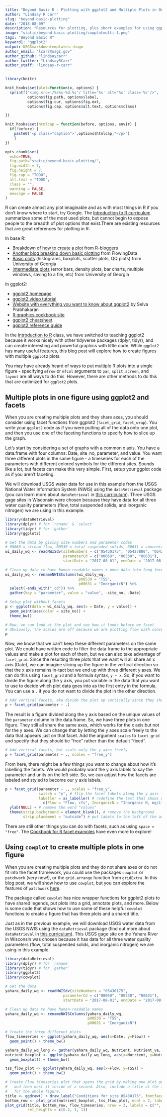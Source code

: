 ```yaml
---
title: "Beyond Basic R - Plotting with ggplot2 and Multiple Plots in One Figure"
author: "Lindsay R Carr"
slug: "beyond-basic-plotting"
date: "2018-08-09"
description: "Resources for plotting, plus short examples for using ggplot2 for common use-cases and adding USGS style."
image: "static/beyond-basic-plotting/cowplotmulti-1.png"
tag1: "Beyond Basic R"
keyword1: "ggplot2"
output: USGSmarkdowntemplates::hugo
author_email: "lcarr@usgs.gov"
author_github: "lindsaycarr"
author_twitter: "LindsayRCarr"
author_staff: "lindsay-r-carr"
---
```


```r
library(knitr)

knit_hooks$set(plot=function(x, options) {
  sprintf("<img src='/%s%s-%d.%s'/ title='%s' alt='%s' class='%s'/>",
          options$fig.path, options$label,
          options$fig.cur, options$fig.ext,
          options$fig.cap, options$alt.text, options$class)

})

knit_hooks$set(htmlcap = function(before, options, envir) {
  if(!before) {
    paste0('<p class="caption">',options$htmlcap,"</p>")
    }
})

opts_chunk$set(
  echo=TRUE,
  fig.path="static/beyond-basic-plotting/",
  fig.width = 7,
  fig.height = 7,
  fig.cap = "TODO",
  alt.text = "TODO",
  class = "",
  warning = FALSE,
  message = FALSE
)
```

R can create almost any plot imaginable and as with most things in R if you don’t know where to start, try Google. The [Introduction to R curriculum](https://owi.usgs.gov/R/training-curriculum/intro-curriculum) summarizes some of the most used plots, but cannot begin to expose people to the breadth of plot options that exist.There are existing resources that are great references for plotting in R:

In base R:

* [Breakdown of how to create a plot](https://www.r-bloggers.com/how-to-plot-a-graph-in-r/) from R-bloggers
* [Another blog breaking down basic plotting](https://flowingdata.com/2012/12/17/getting-started-with-charts-in-r/) from FlowingData
* [Basic plots](https://www.cyclismo.org/tutorial/R/plotting.html) (histograms, boxplots, scatter plots, QQ plots) from University of Georgia
* [Intermediate plots](https://www.cyclismo.org/tutorial/R/intermediatePlotting.html) (error bars, density plots, bar charts, multiple windows, saving to a file, etc) from University of Georgia

In ggplot2:

* [ggplot2 homepage](http://ggplot2.tidyverse.org/)
* [ggplot2 video tutorial](https://www.youtube.com/watch?v=rsG-GgR0aEY)
* [Website with everything you want to know about ggplot2](http://r-statistics.co/Complete-Ggplot2-Tutorial-Part1-With-R-Code.html) by Selva Prabhakaran
* [R graphics cookbook site](http://www.cookbook-r.com/Graphs/)
* [ggplot2 cheatsheet](https://www.rstudio.com/wp-content/uploads/2015/03/ggplot2-cheatsheet.pdf)
* [ggplot2 reference guide](http://ggplot2.tidyverse.org/reference/)

In the [Introduction to R](https://owi.usgs.gov/R/training-curriculum/intro-curriculum) class, we have switched to teaching ggplot2 because it works nicely with other tidyverse packages (dplyr, tidyr), and can create interesting and powerful graphics with little code. While `ggplot2` has many useful features, this blog post will explore how to create figures with multiple `ggplot2` plots.

You may have already heard of ways to put multiple R plots into a single figure - specifying `mfrow` or `mfcol` arguments to `par`, `split.screen`, and `layout` are all ways to do this. However, there are other methods to do this that are optimized for `ggplot2` plots.   

## Multiple plots in one figure using ggplot2 and facets

When you are creating multiple plots and they share axes, you should consider using facet functions from ggplot2 (`facet_grid`, `facet_wrap`). You write your `ggplot2` code as if you were putting all of the data onto one plot, and then you use one of the faceting functions to specify how to slice up the graph. 

Let's start by considering a set of graphs with a common x axis. You have a data.frame with four columns: Date, site_no, parameter, and value. You want three different plots in the same figure - a timeseries for each of the parameters with different colored symbols for the different sites. Sounds like a lot, but facets can make this very simple. First, setup your ggplot code as if you aren't faceting. 

We will download USGS water data for use in this example from the USGS National Water Information System (NWIS) using the `dataRetrieval` package (you can learn more about `dataRetrieval` in [this curriculum](https://owi.usgs.gov/R/training-curriculum/usgs-packages/)). Three USGS gage sites in Wisconsin were chosen because they have data for all three water quality parameters (flow, total suspended solids, and inorganic nitrogen) we are using in this example.

```r
library(dataRetrieval)
library(dplyr) # for `rename` & `select`
library(tidyr) # for `gather`
library(ggplot2)

# Get the data by giving site numbers and parameter codes
# 00060 = stream flow, 00530 = total suspended solids, 00631 = concentration of inorganic nitrogen 
wi_daily_wq <- readNWISdv(siteNumbers = c("05430175", "05427880", "05427927"),
                          parameterCd = c("00060", "00530", "00631"),
                          startDate = "2017-08-01", endDate = "2017-08-31")

# Clean up data to have human-readable names + move data into long format
wi_daily_wq <- renameNWISColumns(wi_daily_wq, 
                                 p00530 = "TSS",
                                 p00631 = "InorganicN") %>% 
  select(-ends_with("_cd")) %>% 
  gather(key = "parameter", value = "value", -site_no, -Date)

# Setup plot without facets
p <- ggplot(data = wi_daily_wq, aes(x = Date, y = value)) + 
  geom_point(aes(color = site_no)) + 
  theme_bw()

# Now, we can look at the plot and see how it looks before we facet
# Obviously, the scales are off because we are plotting flow with concentrations
p
```

Now, we know that we can't keep these different parameters on the same plot. We could have written code to filter the data frame to the appropriate values and make a plot for each of them, but we can also take advantage of `facet_grid`. Since the resulting three plots that we want will all share an x axis (Date), we can imagine slicing up the figure in the vertical direction so that the x axis remains in-tact but we end up with three different y axes. We can do this using `facet_grid` and a formula syntax, `y ~ x`. So, if you want to divide the figure along the y axis, you put variable in the data that you want to use to decide which plot data goes into as the first entry in the formula. You can use a `.` if you do not want to divide the plot in the other direction.

```r

# Add vertical facets, aka divide the plot up vertically since they share an x axis
p + facet_grid(parameter ~ .)

```

The result is a figure divided along the y axis based on the unique values of the `parameter` column in the data.frame. So, we have three plots in one figure. They still all share the same axes, which works for the x axis but not for the y axes. We can change that by letting the y axes scale freely to the data that appears just on that facet. Add the argument `scales` to `facet_grid` and specify that they should be "free" rather than the default "fixed".

```r

# Add vertical facets, but scale only the y axes freely
p + facet_grid(parameter ~ ., scales = "free_y")

```

From here, there might be a few things you want to change about how it's labelling the facets. We would probably want the y axis labels to say the parameter and units on the left side. So, we can adjust how the facets are labeled and styled to become our y axis labels.

```r

p + facet_grid(parameter ~ ., scales = "free_y",
               switch = "y", # flip the facet labels along the y axis from the right side to the left
               labeller = as_labeller( # redefine the text that shows up for the facets
                 c(Flow = "Flow, cfs", InorganicN = "Inorganic N, mg/L", TSS = "TSS, mg/L"))) +
  ylab(NULL) + # remove the word "values"
  theme(strip.background = element_blank(), # remove the background
        strip.placement = "outside") # put labels to the left of the axis text


```

There are still other things you can do with facets, such as using `space = "free"`. The [Cookbook for R facet examples](http://www.cookbook-r.com/Graphs/Facets_(ggplot2)/) have even more to explore!

## Using `cowplot` to create multiple plots in one figure

When you are creating multiple plots and they do not share axes or do not fit into the facet framework, you could use the packages `cowplot` or `patchwork` (very new!), or the `grid.arrange` function from `gridExtra`. In this blog post, we will show how to use `cowplot`, but you can explore the features of `patchwork` [here](https://github.com/thomasp85/patchwork).

The package called `cowplot` has nice wrapper functions for ggplot2 plots to have shared legends, put plots into a grid, annotate plots, and more. Below is some code that shows how to use some of these helpful `cowplot` functions to create a figure that has three plots and a shared title.

Just as in the previous example, we will download USGS water data from the USGS NWIS using the `dataRetrieval` package (find out more about `dataRetrieval` in [this curriculum](https://owi.usgs.gov/R/training-curriculum/usgs-packages/)). This USGS gage site on the Yahara River in Wisconsin was chosen because it has data for all three water quality parameters (flow, total suspended solids, and inorganic nitrogen) we are using in this example.

```r
library(dataRetrieval)
library(dplyr) # for `rename`
library(tidyr) # for `gather`
library(ggplot2)
library(cowplot)

# Get the data
yahara_daily_wq <- readNWISdv(siteNumbers = "05430175", 
                          parameterCd = c("00060", "00530", "00631"),
                          startDate = "2017-08-01", endDate = "2017-08-31")

# Clean up data to have human-readable names
yahara_daily_wq <- renameNWISColumns(yahara_daily_wq, 
                                     p00530 = "TSS",
                                     p00631 = "InorganicN")

# Create the three different plots
flow_timeseries <- ggplot(yahara_daily_wq, aes(x=Date, y=Flow)) + 
  geom_point() + theme_bw()

yahara_daily_wq_long <- gather(yahara_daily_wq, Nutrient, Nutrient_va, TSS, InorganicN)
nutrient_boxplot <- ggplot(yahara_daily_wq_long, aes(x=Nutrient, y=Nutrient_va)) +
  geom_boxplot() + theme_bw()

tss_flow_plot <- ggplot(yahara_daily_wq, aes(x=Flow, y=TSS)) + 
  geom_point() + theme_bw()

# Create Flow timeseries plot that spans the grid by making one plot_grid
#   and then nest it inside of a second. Also, include a title at the top 
#   for the whole figure. 
title <- ggdraw() + draw_label("Conditions for site 05430175", fontface='bold')
bottom_row <- plot_grid(nutrient_boxplot, tss_flow_plot, ncol = 2, labels = "AUTO")
plot_grid(title, bottom_row, flow_timeseries, nrow = 3, labels = c("", "", "C"),
          rel_heights = c(0.2, 1, 1))

```
